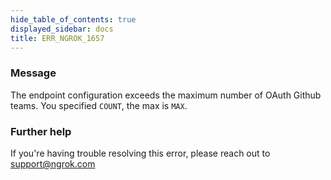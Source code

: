 ```yaml
---
hide_table_of_contents: true
displayed_sidebar: docs
title: ERR_NGROK_1657
---
```


### Message

The endpoint configuration exceeds the maximum number of OAuth Github teams. You specified `COUNT`, the max is `MAX`.

<ErrorDetails />

### Further help

If you're having trouble resolving this error, please reach out to [support@ngrok.com](mailto:support@ngrok.com?subject=Help%20with%20ERR_NGROK_1657)
